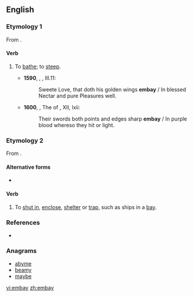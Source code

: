==English==

===Etymology 1===
From {{prefix|en|alt1=em|bay|gloss2=bathe|lang=en}}.

====Verb====
{{en-verb|embay}}

#{{label|en|transitive|obsolete}} To [[bathe]]; to [[steep]].
#*'''1590''', {{w|Edmund Spenser}}, ''{{w|The Faerie Queen}}'', III.11:
#*:Sweete Love, that doth his golden wings '''embay''' / In blessed Nectar and pure Pleasures well{{nb...}}.
#*'''1600''', {{w|Edward Fairfax}}, The ''{{w|Jerusalem Delivered}}'' of {{w|Torquato Tasso|Tasso}}, XII, lxii:
#*:Their swords both points and edges sharp '''embay''' / In purple blood whereso they hit or light.

===Etymology 2===
From {{prefix|en|alt1=em|bay|lang=en}}.

====Alternative forms====
* {{l|en|imbay}}

====Verb====
{{en-verb|embay}}

# {{context|transitive|lang=en}} To [[shut in]], [[enclose]], [[shelter]] or [[trap]], such as ships in a [[bay]].

===References===
* {{R:Webster 1913}}

===Anagrams===
* [[abyme#English|abyme]]
* [[beamy#English|beamy]]
* [[maybe#English|maybe]]

[[vi:embay]]
[[zh:embay]]